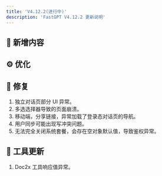 ```yaml
---
title: 'V4.12.2(进行中)'
description: 'FastGPT V4.12.2 更新说明'
---
```



## 🚀 新增内容


## ⚙️ 优化


## 🐛 修复

1. 独立对话页部分 UI 异常。
2. 多选选择器导致的页面崩溃。
3. 移动端，分享链接，异常加载了登录态对话页的导航。
4. 用户同步可能出现写冲突问题。
5. 无法完全关闭系统套餐，会存在空对象默认值，导致鉴权异常。

## 🔨 工具更新

1. Doc2x 工具响应值异常。